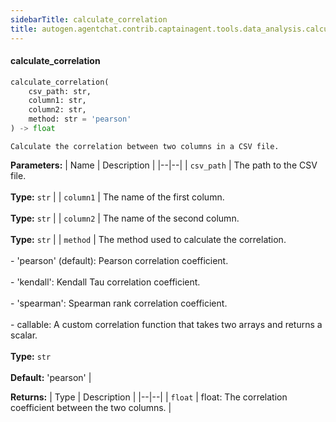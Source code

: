 ```yaml
---
sidebarTitle: calculate_correlation
title: autogen.agentchat.contrib.captainagent.tools.data_analysis.calculate_correlation.calculate_correlation
---
```


<code class="doc-symbol doc-symbol-heading doc-symbol-function"></code>
#### calculate_correlation

```python
calculate_correlation(
    csv_path: str,
    column1: str,
    column2: str,
    method: str = 'pearson'
) -> float
```

    Calculate the correlation between two columns in a CSV file.

<b>Parameters:</b>
| Name | Description |
|--|--|
| `csv_path` | The path to the CSV file.<br/><br/>**Type:** `str` |
| `column1` | The name of the first column.<br/><br/>**Type:** `str` |
| `column2` | The name of the second column.<br/><br/>**Type:** `str` |
| `method` | The method used to calculate the correlation.<br/><br/>- 'pearson' (default): Pearson correlation coefficient.<br/><br/>- 'kendall': Kendall Tau correlation coefficient.<br/><br/>- 'spearman': Spearman rank correlation coefficient.<br/><br/>- callable: A custom correlation function that takes two arrays and returns a scalar.<br/><br/>**Type:** `str`<br/><br/>**Default:** 'pearson' |

<b>Returns:</b>
| Type | Description |
|--|--|
| `float` | float: The correlation coefficient between the two columns. |

<br />